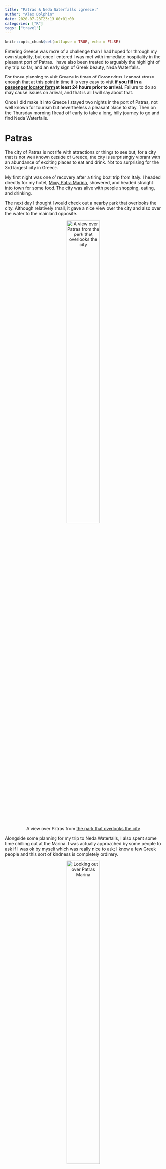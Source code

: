 ```yaml
---
title: "Patras & Neda Waterfalls :greece:"
author: "Alex Dolphin"
date: 2020-07-23T23:13:00+01:00
categories: ["R"]
tags: ["travel"]
---
```


```r
knitr::opts_chunk$set(collapse = TRUE, echo = FALSE)
```

Entering Greece was more of a challenge than I had hoped for through my own
stupidity, but once I entered I was met with immediate hospitality in the
pleasant port of Patras. I have also been treated to arguably the highlight of
my trip so far, and an early sign of Greek beauty, Neda Waterfalls.

For those planning to visit Greece in times of Coronavirus I cannot stress
enough that at this point in time it is very easy to visit **if you fill in a
[passenger locator form](https://travel.gov.gr/#/) at least 24 hours prior to
arrival**. Failure to do so may cause issues on arrival, and that is all I will
say about that.

Once I did make it into Greece I stayed two nights in the port of Patras, not
well known for tourism but nevertheless a pleasant place to stay. Then on
the Thursday morning I head off early to take a long, hilly journey to go and
find Neda Waterfalls.

# Patras

The city of Patras is not rife with attractions or things to see but, for a
city that is not well known outside of Greece, the city is surprisingly vibrant
with an abundance of exciting places to eat and drink. Not too surprising for
the 3rd largest city in Greece.

My first night was one of recovery after a tiring boat trip from Italy. I
headed directly for my hotel,
[Moxy Patra Marina](https://g.page/moxypatra?share), showered, and headed
straight into town for some food. The city was alive with people shopping,
eating, and drinking.

The next day I thought I would check out a nearby park that overlooks the city.
Although relatively small, it gave a nice view over the city and also over the
water to the mainland opposite.

<center>
![A view over Patras from [the park that overlooks the city](https://goo.gl/maps/7iKa9mu2KAyzjxjF9)](/post/patras_neda_waterfalls_files/IMG_20200722_180203.jpg){width=50% height=50%}

</center>

Alongside some planning for my trip to Neda Waterfalls, I also spent some time
chilling out at the Marina. I was actually approached by some people to ask if
I was ok by myself which was really nice to ask; I know a few Greek people and
this sort of kindness is completely ordinary.

<center>
![Looking out over [Patras Marina](https://goo.gl/maps/51u3uKmmtP4c9fs96)](/post/patras_neda_waterfalls_files/IMG_20200722_130554.jpg){width=50% height=50%}

</center>

One real highlight of the
[Moxy Patra Marina Hotel](https://g.page/moxypatra?share) is its rooftop bar
with a view over the marina. The sun sets opposite the marina and it is quite
something.

<center>
![The sun begins to set over Patras Marina](/post/patras_neda_waterfalls_files/IMG_20200722_202412.jpg){width=50% height=50%}

</center>

The sunset actually got better and better and created quite a phenomenal
spectrum of colours over the hills opposite.

<center>
![The end of the sunset gives an amazing spectrum of colours](/post/patras_neda_waterfalls_files/IMG_20200722_211425.jpg){width=50% height=50%}

</center>

That is all I have to report on Patras. It was the ideal place to take a rest
after an intense boat ride, and the ideal place to plan my visit to Neda
Waterfalls.

# Neda Waterfalls

I do not know how the rest of Greece will be able to compare to the
impressiveness of [Neda Waterfalls](https://goo.gl/maps/3jie8acG9Bqvgvm18),
but I am reassured by those guiding me that it will.

The walk to the waterfalls begins after a hilly drive through the Peloponnese
and a rather bumpy off-road trail that leads down to an area to park the car.
I started my Strava tracking a little late but it is a simple walk down the
road to where my tracking starts.

<center>
<iframe frameborder='0' allowtransparency='true' scrolling='no' src='https://www.strava.com/activities/3804866195/embed/3f110c1eb78caeb40d4a1c656c8900b73ae9949c'></iframe>

</center>

The hike to the waterfalls is relatively simple. The route does require a bit
of care at times as it isn't always steps and flat path, but nothing more than
a careful descent down some smooth stones.

<center>
![A small hike through the trees](/post/patras_neda_waterfalls_files/IMG_20200723_142004.jpg){width=50% height=50%}

</center>

After only about 10-15 minutes of light hiking I was already met by the lower
section of the waterfall with a brilliant turquoise pool at the bottom. It
appears you cannot swim in this section but it is not a problem as the real
prize lies ahead.

<center>
![[The first waterfall](https://goo.gl/maps/fbd7Re4NpSvtyJNj9), a sign of great things to come](/post/patras_neda_waterfalls_files/IMG_20200723_143014.jpg){width=50% height=50%}

</center>

Again after around 10-15 minutes of further hiking I already found myself at
the main waterfall. It is a little larger than the other one but with an
equally impressive pool. The water falls from quite a height above the pool and
in 35 degree weather it is impossible to not want to get in the water as soon
as possible.

<center>
![[The higher waterfall](https://goo.gl/maps/VxqRLnadP3tebvZJ6), amazing to see and also very refreshing to swim in!](/post/patras_neda_waterfalls_files/IMG_20200723_153614.jpg){width=50% height=50%}


</center>

Yet somehow on my first step into the water it was apparent that the water is
ice cold. It took a little while and some bravery to immerse myself in the
water, but after a few more minutes I was used to the temperature and it was
incredibly refreshing. I briefly swam under the falling water for the ultimate
refreshment. I really didn't want to leave the comfort of this waterfall!

<center>
![The water is wonderfully blue, and incredibly cold](/post/patras_neda_waterfalls_files/IMG_20200723_144611.jpg){width=50% height=50%}

</center>

When I finally found the motivation to leave the waterfall I took the path
that lead slightly further uphill. It only lasted about 5 minutes but stopped
almost immediately at a very small monastery and a large cliff-edge into the
gorge below. The view into the trees and the valley into the distance was worth
the short detour.

<center>
![A little further up from the waterfall is a nice, yet terrifying view down the gorge](/post/patras_neda_waterfalls_files/IMG_20200723_154015.jpg){width=50% height=50%}

</center>

Finally on my descent I found a little spot to do some drone flying to get a
nice shot of one waterfall flowing into the next.

<center>
<iframe src="https://drive.google.com/file/d/1m8iyN0lkAeB3PpIxDbEVN1h_PgnQ2NEX/preview" allowfullscreen="allfullscreen"></iframe>

</center>

The route to and from the waterfall is a little challenging at times, as has
been the entire trip thus far. Somehow my car carries on without the slightest
sign of issue, it is an unsung hero of this adventure.

<center>
![The car takes a battering, but ploughs on regardless](/post/patras_neda_waterfalls_files/DJI_0252.JPG){width=50% height=50%}

</center>

This post only covers a couple of days and even in writing it I have had some
great adventures since. It is going to be a challenge keeping it up to date, if
you are reading this then I am incredibly grateful for sticking with it and I
will do the same!